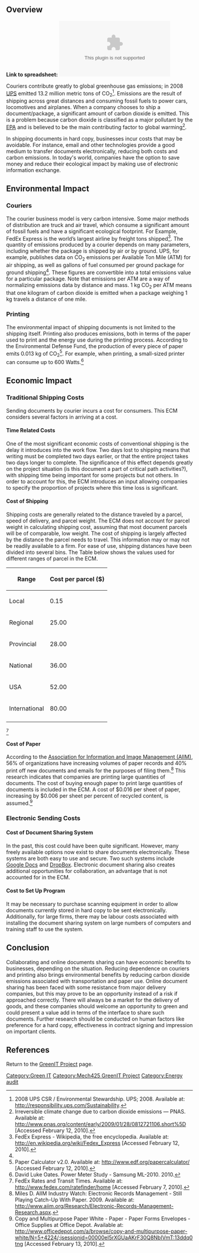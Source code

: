 [[Category:Green IT]]
==Overview==

'''Link to spreadsheet:''' [[File:Document_Virtualization_ECM.xls]]<br>
<p>Couriers contribute greatly to global greenhouse gas emissions; in 2008 [http://www.ups.com UPS] emitted 13.2 million metric tons of CO<sub>2</sub><ref name=upscsr>
2008 UPS CSR / Environmental Stewardship. UPS; 2008. Available at: http://responsibility.ups.com/Sustainability.
</ref>.  Emissions are the result of shipping across great distances and consuming fossil fuels to power cars, locomotives and airplanes. When a company chooses to ship a document/package, a significant amount of carbon dioxide is emitted.  This is a problem because carbon dioxide is classified as a major pollutant by the [http://www.atwonline.com/news/story.html?storyID=18715 EPA] and is believed to be the main contributing factor to global warming<ref>Irreversible climate change due to carbon dioxide emissions — PNAS. Available at: http://www.pnas.org/content/early/2009/01/28/0812721106.short%5D [Accessed February 12, 2010].</ref>.</p>
<p>In shipping documents in hard copy, businesses incur costs that may be avoidable. For instance, email and other technologies provide a good medium to transfer documents electronically, reducing both costs and carbon emissions. In today's world, companies have the option to save money and reduce their ecological impact by making use of electronic information exchange.</p>

==Environmental Impact==
===Couriers===
<p>The courier business model is very carbon intensive. Some major methods of distribution are truck and air travel, which consume a significant amount of fossil fuels and have a significant ecological footprint.  For Example, FedEx Express is the world’s largest airline by freight tons shipped<ref>FedEx Express - Wikipedia, the free encyclopedia. Available at: http://en.wikipedia.org/wiki/Fedex_Express [Accessed February 12, 2010].</ref>. The quantity of emissions produced by a courier depends on many parameters, including whether the package is shipped by air or by ground. UPS, for example, publishes data on CO<sub>2</sub> emissions per Available Ton Mile (ATM) for air shipping, as well as gallons of fuel consumed per ground package for ground shipping<ref name=upscsr />. These figures are convertible into a total emissions value for a particular package. Note that emissions per ATM are a way of normalizing emissions data by distance and mass. 1 kg CO<sub>2</sub> per ATM means that one kilogram of carbon dioxide is emitted when a package weighing 1 kg travels a distance of one mile.</p>

===Printing===
<p>The environmental impact of shipping documents is not limited to the shipping itself. Printing also produces emissions, both in terms of the paper used to print and the energy use during the printing process. According to the Environmental Defense Fund, the production of every piece of paper emits 0.013 kg of CO<sub>2</sub><ref>Paper Calculator v2.0. Available at: http://www.edf.org/papercalculator/ [Accessed February 12, 2010].</ref>. For example, when printing, a small-sized printer can consume up to 600 Watts.<ref>David Luke Oates. Power Meter Study - Samsung ML-2010.  2010.</ref></p>

==Economic Impact==
===Traditional Shipping Costs===
<p>Sending documents by courier incurs a cost for consumers. This ECM considers several factors in arriving at a cost.</p>
====Time Related Costs====
<p>One of the most significant economic costs of conventional shipping is the delay it introduces into the work flow. Two days lost to shipping means that writing must be completed two days earlier, or that the entire project takes two days longer to complete. The significance of this effect depends greatly on the project situation (is this document a part of critical path activities?), with shipping time being important for some projects but not others. In order to account for this, the ECM introduces an input allowing companies to specify the proportion of projects where this time loss is significant.</p>

====Cost of Shipping====
<p>Shipping costs are generally related to the distance traveled by a parcel, speed of delivery, and parcel weight. The ECM does not account for parcel weight in calculating shipping cost, assuming that most document parcels will be of comparable, low weight. The cost of shipping is largely affected by the distance the parcel needs to travel. This information may or may not be readily available to a firm. For ease of use, shipping distances have been divided into several bins. The Table below shows the values used for different ranges of parcel in the ECM.</p>
{| class="wikitable"
|-
!Range
!Cost per parcel ($)
|-
|Local
|0.15
|-
|Regional
|25.00
|-
|Provincial
|28.00
|-
|National
|36.00
|-
|USA
|52.00
|-
|International
|80.00
|-
|}<ref>FedEx Rates and Transit Times. Available at: http://www.fedex.com/ratefinder/home [Accessed February 7, 2010].</ref>

====Cost of Paper====
<p>According to the [http://www.aiim.org/ Association for Information and Image Management (AIIM)], 56% of organizations have increasing volumes of paper records and 40% print off new documents and emails for the purposes of filing them.<ref>Miles D. AIIM Industry Watch: Electronic Records Management - Still Playing Catch-Up With Paper.  2009. Available at: http://www.aiim.org/Research/Electronic-Records-Management-Research.aspx.</ref> This research indicates that companies are printing large quantities of documents. The cost of buying enough paper to print large quantities of documents is included in the ECM. A cost of $0.016 per sheet of paper, increasing by $0.006 per sheet per percent of recycled content, is assumed.<ref>Copy and Multipurpose Paper White - Paper - Paper Forms Envelopes - Office Supplies at Office Depot. Available at: http://www.officedepot.com/a/browse/copy-and-multipurpose-paper-white/N=5+4224/;jsessionid=00000eI5rXGUaAKrF30Q8NbIVmT:13ddq0tng [Accessed February 13, 2010].</ref></p>

===Electronic Sending Costs===
====Cost of Document Sharing System====
<p>In the past, this cost could have been quite significant. However, many freely available options now exist to share documents electronically. These systems are both easy to use and secure. Two such systems include [http://docs.google.com Google Docs] and [https://www.dropbox.com/ DropBox]. Electronic document sharing also creates additional opportunities for collaboration, an advantage that is not accounted for in the ECM.</p>
====Cost to Set Up Program====
<p>It may be necessary to purchase scanning equipment in order to allow documents currently stored in hard copy to be sent electronically. Additionally, for large firms, there may be labour costs associated with installing the document sharing system on large numbers of computers and training staff to use the system.</p>

==Conclusion==
Collaborating and online documents sharing can have economic benefits to businesses, depending on the situation. Reducing dependence on couriers and printing also brings environmental benefits by reducing carbon dioxide emissions associated with transportation and paper use.  Online document sharing has been faced with some resistance from major delivery companies, but this may prove to be an opportunity instead of a risk if approached correctly.  There will always be a market for the delivery of goods, and these companies should welcome an opportunity to green and could present a value add in terms of the interface to share such documents.  Further research should be conducted on human factors like preference for a hard copy, effectiveness in contract signing and impression on important clients.   

==References==
<references/>

Return to the [[Mech425_GreenIT_Project|GreenIT Project]] page.
{{Mech425}}
[[Category:Mech425 GreenIT Project]]
[[Category:Energy audit]]